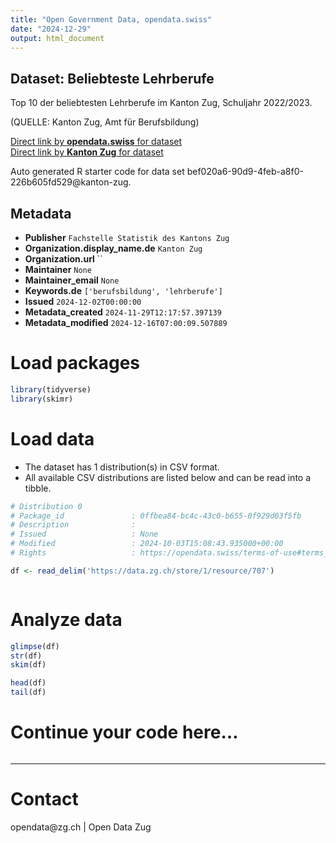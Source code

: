 ```yaml
---
title: "Open Government Data, opendata.swiss"
date: "2024-12-29"
output: html_document
---
```


## Dataset: Beliebteste Lehrberufe

Top 10 der beliebtesten Lehrberufe im Kanton Zug, Schuljahr 2022/2023.

(QUELLE: Kanton Zug, Amt für Berufsbildung)

[Direct link by **opendata.swiss** for dataset](https://opendata.swiss/de/dataset/beliebteste-lehrberufe)<br>
[Direct link by **Kanton Zug** for dataset](https://www.zg.ch/behoerden/gesundheitsdirektion/statistikfachstelle/themen/bildung/berufsbildung)

Auto generated R starter code for data set bef020a6-90d9-4feb-a8f0-226b605fd529@kanton-zug.

## Metadata

- **Publisher** `Fachstelle Statistik des Kantons Zug`
- **Organization.display_name.de** `Kanton Zug`
- **Organization.url** ``
- **Maintainer** `None`
- **Maintainer_email** `None`
- **Keywords.de** `['berufsbildung', 'lehrberufe']`
- **Issued** `2024-12-02T00:00:00`
- **Metadata_created** `2024-11-29T12:17:57.397139`
- **Metadata_modified** `2024-12-16T07:00:09.507889`


# Load packages

```r

library(tidyverse)
library(skimr)

```

# Load data

-   The dataset has 1 distribution(s) in CSV format.
-   All available CSV distributions are listed below and can be read into a tibble.

```r

# Distribution 0
# Package_id               : 0ffbea84-bc4c-43c0-b655-0f929d03f5fb
# Description              : 
# Issued                   : None
# Modified                 : 2024-10-03T15:08:43.935000+00:00
# Rights                   : https://opendata.swiss/terms-of-use#terms_by

df <- read_delim('https://data.zg.ch/store/1/resource/707')



```

# Analyze data

```r

glimpse(df)
str(df)
skim(df)

head(df)
tail(df)

```

# Continue your code here...

```r

```

------------------------------------------------------------------------

# Contact

opendata@zg.ch | Open Data Zug
